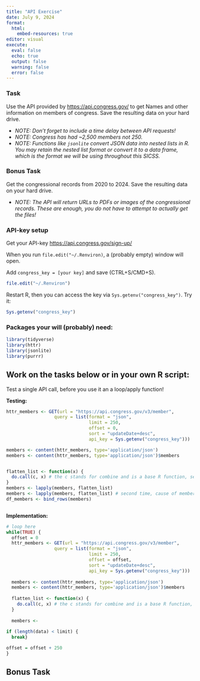 ```yaml
---
title: "API Exercise"
date: July 9, 2024
format: 
  html:
    embed-resources: true
editor: visual
execute: 
  eval: false
  echo: true
  output: false
  warning: false
  error: false
---
```


### Task

Use the API provided by <https://api.congress.gov/> to get Names and other information on members of congress. Save the resulting data on your hard drive.

-   *NOTE: Don't forget to include a time delay between API requests!*
-   *NOTE: Congress has had \~2,500 members not 250.*
-   *NOTE: Functions like `jsonlite` convert JSON data into nested lists in R. You may retain the nested list format or convert it to a data frame, which is the format we will be using throughout this SICSS.*

### Bonus Task

Get the congressional records from 2020 to 2024. Save the resulting data on your hard drive.

-   *NOTE: The API will return URLs to PDFs or images of the congressional records. These are enough, you do not have to attempt to actually get the files!*

### API-key setup

Get your API-key <https://api.congress.gov/sign-up/>

When you run `file.edit("~/.Renviron)`, a (probably empty) window will open.

Add `congress_key = [your key]` and save (CTRL+S/CMD+S).

```r
file.edit("~/.Renviron")
```

Restart R, then you can access the key via `Sys.getenv("congress_key")`. Try it:

```r
Sys.getenv("congress_key")
```

### Packages your will (probably) need:

```r
library(tidyverse)
library(httr)
library(jsonlite)
library(purrr)
```

## Work on the tasks below or in your own R script:

Test a single API call, before you use it an a loop/apply function!

**Testing:**

```r

httr_members <- GET(url = "https://api.congress.gov/v3/member",
                  query = list(format = "json",
                               limit = 250,
                               offset = 0,
                               sort = "updateDate+desc",
                               api_key = Sys.getenv("congress_key")))

members <- content(httr_members, type='application/json')  
members <- content(httr_members, type='application/json')$members


flatten_list <- function(x) {
  do.call(c, x) # the c stands for combine and is a base R function, see ?c
}
members <- lapply(members, flatten_list)
members <- lapply(members, flatten_list) # second time, cause of members changed chambers
df_members <- bind_rows(members)



```

**Implementation:**

```r

# loop here
while(TRUE) {
  offset = 0
  httr_members <- GET(url = "https://api.congress.gov/v3/member",
                  query = list(format = "json",
                               limit = 250,
                               offset = offset,
                               sort = "updateDate+desc",
                               api_key = Sys.getenv("congress_key")))
  
  members <- content(httr_members, type='application/json')  
  members <- content(httr_members, type='application/json')$members
  
  flatten_list <- function(x) {
    do.call(c, x) # the c stands for combine and is a base R function, see ?c
  }
  
  members <-  
  
if (length(data) < limit) {
  break}

offset = offset + 250
}


```

## Bonus Task

```r

```
